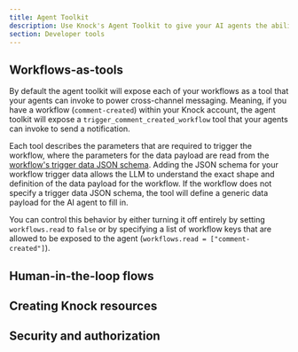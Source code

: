 ```yaml
---
title: Agent Toolkit
description: Use Knock's Agent Toolkit to give your AI agents the ability to send cross-channel messaging, and power rich human-in-the-loop flows.
section: Developer tools
---
```


## Workflows-as-tools

By default the agent toolkit will expose each of your workflows as a tool that your agents can invoke to power cross-channel messaging. Meaning, if you have a workflow (`comment-created`) within your Knock account, the agent toolkit will expose a `trigger_comment_created_workflow` tool that your agents can invoke to send a notification.

Each tool describes the parameters that are required to trigger the workflow, where the parameters for the data payload are read from the [workflow's trigger data JSON schema](/developer-tools/validating-trigger-data). Adding the JSON schema for your workflow trigger data allows the LLM to understand the exact shape and definition of the data payload for the workflow. If the workflow does not specify a trigger data JSON schema, the tool will define a generic data payload for the AI agent to fill in.

You can control this behavior by either turning it off entirely by setting `workflows.read` to `false` or by specifying a list of workflow keys that are allowed to be exposed to the agent (`workflows.read = ["comment-created"]`).

## Human-in-the-loop flows


## Creating Knock resources

## Security and authorization

